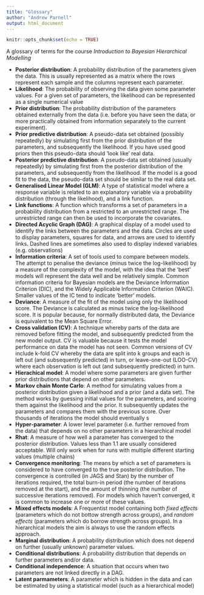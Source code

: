 ```yaml
---
title: "Glossary"
author: "Andrew Parnell"
output: html_document
---
```


```r
knitr::opts_chunk$set(echo = TRUE)
```

A glossary of terms for the course _Introduction to Bayesian Hierarchical Modelling_

- __Posterior distribution__: A probability distribution of the parameters given the data. This is usually represented as a matrix where the rows represent each sample and the columns represent each parameter.
- __Likelihood__: The probability of observing the data given some parameter values. For a given set of parameters, the likelihood can be represented as a single numerical value
- __Prior distribution__: The probability distribution of the parameters obtained externally from the data (i.e. before you have seen the data, or more practically obtained from information separately to the current experiment).
- __Prior predictive distribution__: A pseudo-data set obtained (possibly repeatedly) by simulating first from the prior distribution of the parameters, and subsequently the likelihood. If you have used good priors then this pseudo-data should 'look like' real data.
- __Posterior predictive distribution__: A pseudo-data set obtained (usually repeatedly) by simulating first from the posterior distribution of the parameters, and subsequently from the likelihood. If the model is a good fit to the data, the pseudo-data set should be similar to the real data set.
- __Generalised Linear Model (GLM)__: A type of statistical model where a response variable is related to an explanatory variable via a probability distribution (through the likelihood), and a link function. 
- __Link functions__: A function which transforms a set of parameters in a probability distribution from a restricted to an unrestricted range. The unrestricted range can then be used to incorporate the covariates.
- __Directed Acyclic Graph (DAG)__: A graphical display of a model used to identify the links between the parameters and the data. Circles are used to display parameters, squares for data, and arrows are used to identify links. Dashed lines are sometimes also used to display indexed variables (e.g. observations)
- __Information criteria__: A set of tools used to compare between models. The attempt to penalise the deviance (minus twice the log-likelihood) by a measure of the complexity of the model, with the idea that the 'best' models will represent the data well and be relatively simple. Common information criteria for Bayesian models are the Deviance Information Criterion (DIC), and the Widely Applicable Information Criterion (WAIC). Smaller values of the IC tend to indicate 'better' models.
- __Deviance__: A measure of the fit of the model using only the likelihood score. The Deviance is calculated as minus twice the log-likelihood score. It is popular because, for normally distributed data, the Deviance is equivalent to the Mean Square Error.
- __Cross validation (CV)__: A technique whereby parts of the data are removed before fitting the model, and subsequently predicted from the new model output. CV is valuable because it tests the model performance on data the model has not seen. Common versions of CV include k-fold CV whereby the data are split into k groups and each is left out (and subsequently predicted) in turn, or leave-one-out (LOO-CV) where each observation is left out (and subsequently predicted) in turn.
- __Hierachical model__: A model where some parameters are given further prior distributions that depend on other parameters.
- __Markov chain Monte Carlo__: A method for simulating values from a posterior distribution given a likelihood and a prior (and a data set). The method works by guessing initial values for the parameters, and scoring them against the likelihood and the prior. It subsequently updates the parameters and compares them with the previous score. Over thousands of iterations the model should eventually  s
- __Hyper-parameter__: A lower level parameter (i.e. further removed from the data) that depends on no other parameters in a hierarchical model
- __Rhat__: A measure of how well a parameter has converged to the posterior distribution. Values less than 1.1 are usually considered acceptable. Will only work when for runs with multiple different starting values (multiple chains)
- __Convergence monitoring__: The means by which a set of parameters is considered to have converged to the true posterior distribution. The convergence is controlled (in JAGS and Stan) by the number of iterations required, the total burn-in period (the number of iterations removed at the start), and the amount of thinning (the number of successive iterations removed). For models which haven't converged, it is common to increase one or more of these values.
- __Mixed effects models__: A Frequentist model containing both _fixed effects_ (parameters which do not bottow strength across groups), and _random effects_ (parameters which do borrow strength across groups). In a hierarchical models the aim is always to use the random effects approach.
- __Marginal distribution__: A probability distribution which does not depend on further (usually unknown) parameter values. 
- __Conditional distributions__: A probability distribution that depends on further parameters and/or data.
- __Conditional independence__: A situation that occurs when two parameters are not linked directly in a DAG. 
- __Latent parmameters__: A parameter which is hidden in the data and can be estimated by using a statistical model (such as a hierarchical model)


